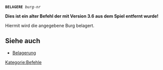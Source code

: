 <tt>'''BELAGERE''' ''burg-nr''</tt>

''' Dies ist ein alter Befehl der mit Version 3.6 aus dem Spiel entfernt wurde!'''

Hiermit wird die angegebene Burg belagert.

== Siehe auch ==

* [[Belagerung]]

[[Kategorie:Befehle]]